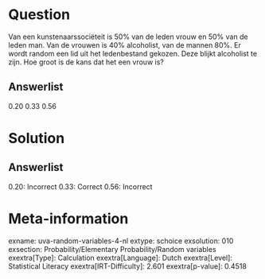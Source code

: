 Question
========

Van een kunstenaarssociëteit is 50% van de leden vrouw en 50% van de
leden man. Van de vrouwen is 40% alcoholist, van de mannen 80%. Er wordt
random een lid uit het ledenbestand gekozen. Deze blijkt alcoholist te
zijn. Hoe groot is de kans dat het een vrouw is?

Answerlist
----------

0.20
0.33
0.56

Solution
========

Answerlist
----------

0.20: Incorrect
0.33: Correct
0.56: Incorrect

Meta-information
================
exname: uva-random-variables-4-nl
extype: schoice
exsolution: 010
exsection: Probability/Elementary Probability/Random variables
exextra[Type]: Calculation
exextra[Language]: Dutch
exextra[Level]: Statistical Literacy
exextra[IRT-Difficulty]: 2.601
exextra[p-value]: 0.4518
